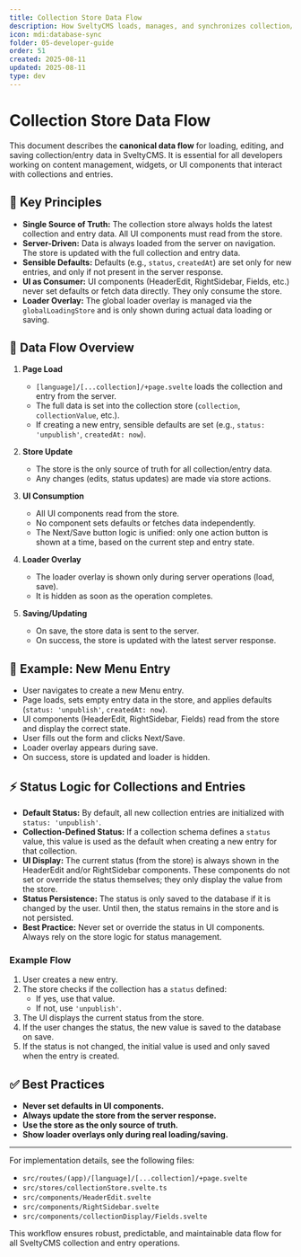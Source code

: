 ```yaml
---
title: Collection Store Data Flow
description: How SveltyCMS loads, manages, and synchronizes collection/entry data using the collection store
icon: mdi:database-sync
folder: 05-developer-guide
order: 51
created: 2025-08-11
updated: 2025-08-11
type: dev
---
```


# Collection Store Data Flow

This document describes the **canonical data flow** for loading, editing, and saving collection/entry data in SveltyCMS. It is essential for all developers working on content management, widgets, or UI components that interact with collections and entries.

## 🧩 Key Principles

- **Single Source of Truth:** The collection store always holds the latest collection and entry data. All UI components must read from the store.
- **Server-Driven:** Data is always loaded from the server on navigation. The store is updated with the full collection and entry data.
- **Sensible Defaults:** Defaults (e.g., `status`, `createdAt`) are set only for new entries, and only if not present in the server response.
- **UI as Consumer:** UI components (HeaderEdit, RightSidebar, Fields, etc.) never set defaults or fetch data directly. They only consume the store.
- **Loader Overlay:** The global loader overlay is managed via the `globalLoadingStore` and is only shown during actual data loading or saving.

## 🔄 Data Flow Overview

1. **Page Load**
   - `[language]/[...collection]/+page.svelte` loads the collection and entry from the server.
   - The full data is set into the collection store (`collection`, `collectionValue`, etc.).
   - If creating a new entry, sensible defaults are set (e.g., `status: 'unpublish'`, `createdAt: now`).

2. **Store Update**
   - The store is the only source of truth for all collection/entry data.
   - Any changes (edits, status updates) are made via store actions.

3. **UI Consumption**
   - All UI components read from the store.
   - No component sets defaults or fetches data independently.
   - The Next/Save button logic is unified: only one action button is shown at a time, based on the current step and entry state.

4. **Loader Overlay**
   - The loader overlay is shown only during server operations (load, save).
   - It is hidden as soon as the operation completes.

5. **Saving/Updating**
   - On save, the store data is sent to the server.
   - On success, the store is updated with the latest server response.

## 📝 Example: New Menu Entry

- User navigates to create a new Menu entry.
- Page loads, sets empty entry data in the store, and applies defaults (`status: 'unpublish'`, `createdAt: now`).
- UI components (HeaderEdit, RightSidebar, Fields) read from the store and display the correct state.
- User fills out the form and clicks Next/Save.
- Loader overlay appears during save.
- On success, store is updated and loader is hidden.

## ⚡ Status Logic for Collections and Entries

- **Default Status:** By default, all new collection entries are initialized with `status: 'unpublish'`.
- **Collection-Defined Status:** If a collection schema defines a `status` value, this value is used as the default when creating a new entry for that collection.
- **UI Display:** The current status (from the store) is always shown in the HeaderEdit and/or RightSidebar components. These components do not set or override the status themselves; they only display the value from the store.
- **Status Persistence:** The status is only saved to the database if it is changed by the user. Until then, the status remains in the store and is not persisted.
- **Best Practice:** Never set or override the status in UI components. Always rely on the store logic for status management.

### Example Flow

1. User creates a new entry.
2. The store checks if the collection has a `status` defined:
   - If yes, use that value.
   - If not, use `'unpublish'`.
3. The UI displays the current status from the store.
4. If the user changes the status, the new value is saved to the database on save.
5. If the status is not changed, the initial value is used and only saved when the entry is created.

## ✅ Best Practices

- **Never set defaults in UI components.**
- **Always update the store from the server response.**
- **Use the store as the only source of truth.**
- **Show loader overlays only during real loading/saving.**

---

For implementation details, see the following files:

- `src/routes/(app)/[language]/[...collection]/+page.svelte`
- `src/stores/collectionStore.svelte.ts`
- `src/components/HeaderEdit.svelte`
- `src/components/RightSidebar.svelte`
- `src/components/collectionDisplay/Fields.svelte`

This workflow ensures robust, predictable, and maintainable data flow for all SveltyCMS collection and entry operations.
